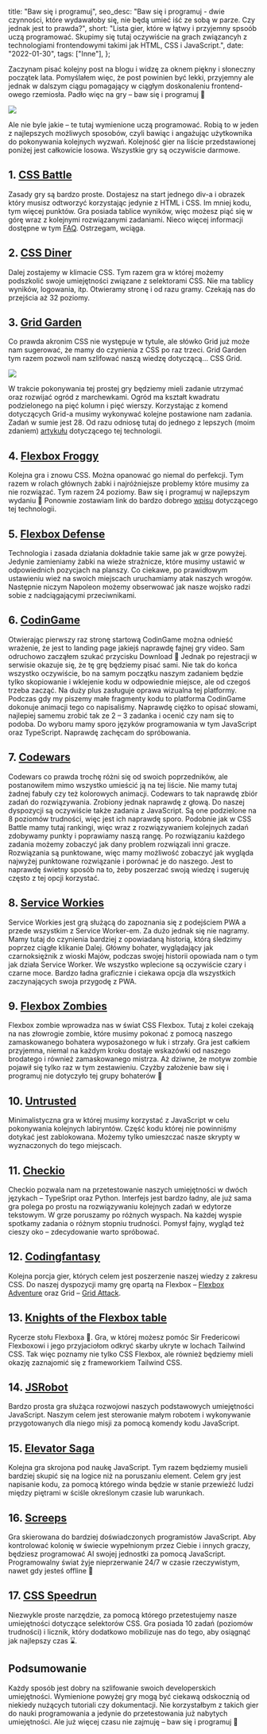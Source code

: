   title: "Baw się i programuj",
  seo_desc:
    "Baw się i programuj - dwie czynności, które wydawałoby się, nie będą umieć iść ze sobą w parze. Czy jednak jest to prawda?",
  short:
    "Lista gier, które w łątwy i przyjemny spsoób uczą programować. Skupimy się tutaj oczywiście na grach związancyh z technologiami frontendowymi takimi jak HTML, CSS i JavaScript.",
  date: "2022-01-30",
  tags: ["Inne"],
};

Zaczynam pisać kolejny post na blogu i widzę za oknem piękny i słoneczny początek lata. Pomyślałem więc, że post powinien być lekki, przyjemny ale jednak w dalszym ciągu pomagający w ciągłym doskonaleniu frontend-owego rzemiosła. Padło więc na gry – baw się i programuj 🙂

<img src="/blog/baw-sie-i-programuj/bedegral.gif" />

Ale nie byle jakie – te tutaj wymienione uczą programować. Robią to w jeden z najlepszych możliwych sposobów, czyli bawiąc i angażując użytkownika do pokonywania kolejnych wyzwań. Kolejność gier na liście przedstawionej poniżej jest całkowicie losowa. Wszystkie gry są oczywiście darmowe.

## 1. [CSS Battle](https://cssbattle.dev/)

Zasady gry są bardzo proste. Dostajesz na start jednego div-a i obrazek który musisz odtworzyć korzystając jedynie z HTML i CSS. Im mniej kodu, tym więcej punktów. Gra posiada tablice wyników, więc możesz piąć się w górę wraz z kolejnymi rozwiązanymi zadaniami. Nieco więcej informacji dostępne w tym [FAQ](https://cssbattle.dev/faqs). Ostrzegam, wciąga.

## 2. [CSS Diner](https://flukeout.github.io/)

Dalej zostajemy w klimacie CSS. Tym razem gra w której możemy podszkolić swoje umiejętności związane z selektorami CSS. Nie ma tablicy wyników, logowania, itp. Otwieramy stronę i od razu gramy. Czekają nas do przejścia aż 32 poziomy.

## 3. [Grid Garden](https://cssgridgarden.com/#pl)

Co prawda akronim CSS nie występuje w tytule, ale słówko Grid już może nam sugerować, że mamy do czynienia z CSS po raz trzeci. Grid Garden tym razem pozwoli nam szlifować naszą wiedzę dotyczącą… CSS Grid.

<img width={250} src="/blog/baw-sie-i-programuj/captain.gif" />

W trakcie pokonywania tej prostej gry będziemy mieli zadanie utrzymać oraz rozwijać ogród z marchewkami. Ogród ma kształt kwadratu podzielonego na pięć kolumn i pięć wierszy. Korzystając z komend dotyczących Grid-a musimy wykonywać kolejne postawione nam zadania. Zadań w sumie jest 28. Od razu odniosę tutaj do jednego z lepszych (moim zdaniem) [artykułu](https://css-tricks.com/snippets/css/complete-guide-grid/) dotyczącego tej technologii.

## 4. [Flexbox Froggy](https://flexboxfroggy.com/#pl)

Kolejna gra i znowu CSS. Można opanować go niemal do perfekcji. Tym razem w rolach głównych żabki i najróżniejsze problemy które musimy za nie rozwiązać. Tym razem 24 poziomy. Baw się i programuj w najlepszym wydaniu 🙂 Ponownie zostawiam link do bardzo dobrego [wpisu](https://css-tricks.com/snippets/css/a-guide-to-flexbox/) dotyczącego tej technologii.

## 5. [Flexbox Defense](http://www.flexboxdefense.com/)

Technologia i zasada działania dokładnie takie same jak w grze powyżej. Jedynie zamieniamy żabki na wieże strażnicze, które musimy ustawić w odpowiednich pozycjach na planszy. Co ciekawe, po prawidłowym ustawieniu wież na swoich miejscach uruchamiamy atak naszych wrogów. Następnie niczym Napoleon możemy obserwować jak nasze wojsko radzi sobie z nadciągającymi przeciwnikami.

## 6. [CodinGame](https://www.codingame.com/start)

Otwierając pierwszy raz stronę startową CodinGame można odnieść wrażenie, że jest to landing page jakiejś naprawdę fajnej gry video. Sam odruchowo zacząłem szukać przycisku Download 🙂 Jednak po rejestracji w serwisie okazuje się, że tę grę będziemy pisać sami. Nie tak do końca wszystko oczywiście, bo na samym początku naszym zadaniem będzie tylko skopiowanie i wklejenie kodu w odpowiednie miejsce, ale od czegoś trzeba zacząć. Na duży plus zasługuje oprawa wizualna tej platformy. Podczas gdy my piszemy małe fragmenty kodu to platforma CodinGame dokonuje animacji tego co napisaliśmy. Naprawdę ciężko to opisać słowami, najlepiej samemu zrobić tak ze 2 – 3 zadanka i ocenić czy nam się to podoba. Do wyboru mamy sporo języków programowania w tym JavaScript oraz TypeScript. Naprawdę zachęcam do spróbowania.

## 7. [Codewars](https://www.codewars.com/)

Codewars co prawda trochę różni się od swoich poprzedników, ale postanowiłem mimo wszystko umieścić ją na tej liście. Nie mamy tutaj żadnej fabuły czy też kolorowych animacji. Codewars to tak naprawdę zbiór zadań do rozwiązywania. Zrobiony jednak naprawdę z głową. Do naszej dyspozycji są oczywiście także zadania z JavaScript. Są one podzielone na 8 poziomów trudności, więc jest ich naprawdę sporo. Podobnie jak w CSS Battle mamy tutaj rankingi, więc wraz z rozwiązywaniem kolejnych zadań zdobywamy punkty i poprawiamy naszą rangę. Po rozwiązaniu każdego zadania możemy zobaczyć jak dany problem rozwiązali inni gracze. Rozwiązania są punktowane, więc mamy możliwość zobaczyć jak wygląda najwyżej punktowane rozwiązanie i porównać je do naszego. Jest to naprawdę świetny sposób na to, żeby poszerzać swoją wiedzę i sugeruję często z tej opcji korzystać.

## 8. [Service Workies](https://serviceworkies.com/)

Service Workies jest grą służącą do zapoznania się z podejściem PWA a przede wszystkim z Service Worker-em. Za dużo jednak się nie nagramy. Mamy tutaj do czynienia bardziej z opowiadaną historią, którą śledzimy poprzez ciągłe klikanie Dalej. Główny bohater, wyglądający jak czarnoksiężnik z wioski Majów, podczas swojej historii opowiada nam o tym jak działa Service Worker. We wszystko wplecione są oczywiście czary i czarne moce. Bardzo ładna graficznie i ciekawa opcja dla wszystkich zaczynających swoja przygodę z PWA.

## 9. [Flexbox Zombies](https://flexboxzombies.com/p/flexbox-zombies)

Flexbox zombie wprowadza nas w świat CSS Flexbox. Tutaj z kolei czekają na nas złowrogie zombie, które musimy pokonać z pomocą naszego zamaskowanego bohatera wyposażonego w łuk i strzały. Gra jest całkiem przyjemna, niemal na każdym kroku dostaje wskazówki od naszego brodatego i również zamaskowanego mistrza. Aż dziwne, że motyw zombie pojawił się tylko raz w tym zestawieniu. Czyżby założenie baw się i programuj nie dotyczyło tej grupy bohaterów 🤔

## 10. [Untrusted](https://alexnisnevich.github.io/untrusted/)

Minimalistyczna gra w której musimy korzystać z JavaScript w celu pokonywania kolejnych labiryntów. Część kodu której nie powinniśmy dotykać jest zablokowana. Możemy tylko umieszczać nasze skrypty w wyznaczonych do tego miejscach.

## 11. [Checkio](https://checkio.org/)

Checkio pozwala nam na przetestowanie naszych umiejętności w dwóch językach – TypeSript oraz Python. Interfejs jest bardzo ładny, ale już sama gra polega po prostu na rozwiązywaniu kolejnych zadań w edytorze tekstowym. W grze poruszamy po różnych wyspach. Na każdej wyspie spotkamy zadania o różnym stopniu trudności. Pomysł fajny, wygląd też cieszy oko – zdecydowanie warto spróbować.

## 12. [Codingfantasy](https://codingfantasy.com/games)

Kolejna porcja gier, których celem jest poszerzenie naszej wiedzy z zakresu CSS. Do naszej dyspozycji mamy grę opartą na Flexbox – [Flexbox Adventure](https://codingfantasy.com/games/flexboxadventure) oraz Grid – [Grid Attack](https://codingfantasy.com/games/css-grid-attack).

## 13. [Knights of the Flexbox table](https://knightsoftheflexboxtable.com/)

Rycerze stołu Flexboxa 🙂. Gra, w której możesz pomóc Sir Fredericowi Flexboxowi i jego przyjaciołom odkryć skarby ukryte w lochach Tailwind CSS. Tak więc poznamy nie tylko CSS Flexbox, ale również będziemy mieli okazję zaznajomić się z frameworkiem Tailwind CSS.

## 14. [JSRobot](https://lab.reaal.me/jsrobot/)

Bardzo prosta gra służąca rozwojowi naszych podstawowych umiejętności JavaScript. Naszym celem jest sterowanie małym robotem i wykonywanie przygotowanych dla niego misji za pomocą komendy kodu JavaScript.

## 15. [Elevator Saga](https://play.elevatorsaga.com/)

Kolejna gra skrojona pod naukę JavaScript. Tym razem będziemy musieli bardziej skupić się na logice niż na poruszaniu element. Celem gry jest napisanie kodu, za pomocą którego winda będzie w stanie przewieźć ludzi między piętrami w ściśle określonym czasie lub warunkach.

## 16. [Screeps](https://screeps.com/)

Gra skierowana do bardziej doświadczonych programistów JavaScript. Aby kontrolować kolonię w świecie wypełnionym przez Ciebie i innych graczy, będziesz programować AI swojej jednostki za pomocą JavaScript. Programowalny świat żyje nieprzerwanie 24/7 w czasie rzeczywistym, nawet gdy jesteś offline 🤯

## 17. [CSS Speedrun](https://css-speedrun.netlify.app/)

Niezwykle proste narzędzie, za pomocą którego przetestujemy nasze umiejętności dotyczące selektorów CSS. Gra posiada 10 zadań (poziomów trudności) i licznik, który dodatkowo mobilizuje nas do tego, aby osiągnąć jak najlepszy czas ⌛.

## Podsumowanie

Każdy sposób jest dobry na szlifowanie swoich developerskich umiejętności. Wymienione powyżej gry mogą być ciekawą odskocznią od niekiedy nużących tutoriali czy dokumentacji. Nie korzystałbym z takich gier do nauki programowania a jedynie do przetestowania już nabytych umiejętności. Ale już więcej czasu nie zajmuję – baw się i programuj 🙂
